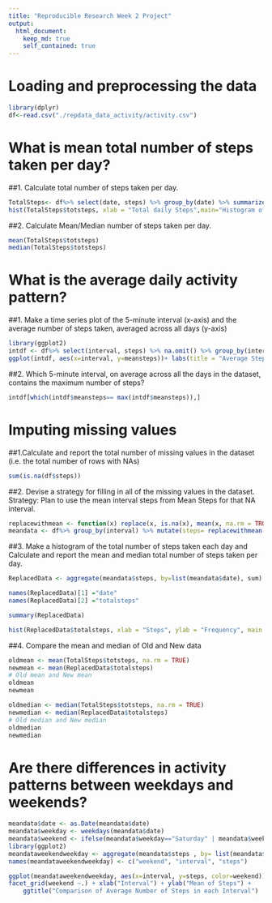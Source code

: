 ---
title: "Reproducible Research Week 2 Project"
output: 
  html_document: 
    keep_md: true 
    self_contained: true
---
# Loading and preprocessing the data
```{r setup, echo=TRUE}

library(dplyr)
df<-read.csv("./repdata_data_activity/activity.csv")
```


# What is mean total number of steps taken per day?
##1. Calculate total number of steps taken per day.

```{r}
TotalSteps<- df%>% select(date, steps) %>% group_by(date) %>% summarize(totsteps= sum(steps)) %>% na.omit()
hist(TotalSteps$totsteps, xlab = "Total daily Steps",main="Histogram of Total Steps by day", breaks = 20)
```

##2. Calculate Mean/Median number of steps taken per day.
```{r}
mean(TotalSteps$totsteps)
median(TotalSteps$totsteps)

```


# What is the average daily activity pattern?
##1. Make a time series plot of the 5-minute interval (x-axis) and the average number of steps taken, averaged across all days (y-axis)
```{r}
library(ggplot2)
intdf <- df%>% select(interval, steps) %>% na.omit() %>% group_by(interval) %>% summarize(meansteps= mean(steps)) 
ggplot(intdf, aes(x=interval, y=meansteps))+ labs(title = "Average Steps by Interval", x = "Interval", y = "Steps")+  geom_line() 

```



##2. Which 5-minute interval, on average across all the days in the dataset, contains the maximum number of steps?  
```{r}
intdf[which(intdf$meansteps== max(intdf$meansteps)),]


```
# Imputing missing values
##1.Calculate and report the total number of missing values in the dataset (i.e. the total number of rows with NAs)
```{r}
sum(is.na(df$steps))

```
##2. Devise a strategy for filling in all of the missing values in the dataset.
Strategy: Plan to  use the mean interval steps from Mean Steps for that NA interval.
```{r}
replacewithmean <- function(x) replace(x, is.na(x), mean(x, na.rm = TRUE))
meandata <- df%>% group_by(interval) %>% mutate(steps= replacewithmean(steps))

```
##3. Make a histogram of the total number of steps taken each day and Calculate and report the mean and median total number of steps taken per day.
```{r}
ReplacedData <- aggregate(meandata$steps, by=list(meandata$date), sum)

names(ReplacedData)[1] ="date"
names(ReplacedData)[2] ="totalsteps"

summary(ReplacedData)

hist(ReplacedData$totalsteps, xlab = "Steps", ylab = "Frequency", main = "Total Daily Steps", breaks = 20)

```
##4. Compare the mean and median of Old and New data
```{r }
oldmean <- mean(TotalSteps$totsteps, na.rm = TRUE)
newmean <- mean(ReplacedData$totalsteps)
# Old mean and New mean
oldmean
newmean

oldmedian <- median(TotalSteps$totsteps, na.rm = TRUE)
newmedian <- median(ReplacedData$totalsteps)
# Old median and New median
oldmedian
newmedian
```
# Are there differences in activity patterns between weekdays and weekends?
```{r}
meandata$date <- as.Date(meandata$date)
meandata$weekday <- weekdays(meandata$date)
meandata$weekend <- ifelse(meandata$weekday=="Saturday" | meandata$weekday=="Sunday", "Weekend", "Weekday" )
library(ggplot2)
meandataweekendweekday <- aggregate(meandata$steps , by= list(meandata$weekend, meandata$interval), na.omit(mean))
names(meandataweekendweekday) <- c("weekend", "interval", "steps")

ggplot(meandataweekendweekday, aes(x=interval, y=steps, color=weekend)) + geom_line()+
facet_grid(weekend ~.) + xlab("Interval") + ylab("Mean of Steps") +
    ggtitle("Comparison of Average Number of Steps in each Interval")
```

